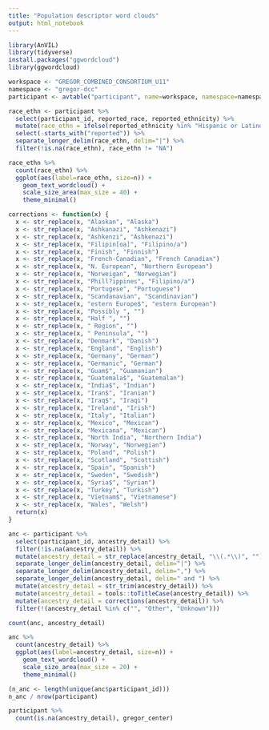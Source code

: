 ```yaml
---
title: "Population descriptor word clouds"
output: html_notebook
---
```


```r
library(AnVIL)
library(tidyverse)
install.packages("ggwordcloud")
library(ggwordcloud)
```

```r
workspace <- "GREGOR_COMBINED_CONSORTIUM_U11"
namespace <- "gregor-dcc"
participant <- avtable("participant", name=workspace, namespace=namespace)
```

```r
race_ethn <- participant %>%
  select(participant_id, reported_race, reported_ethnicity) %>%
  mutate(race_ethn = ifelse(reported_ethnicity %in% "Hispanic or Latino", paste(reported_race, reported_ethnicity, sep="|"), reported_race)) %>%
  select(-starts_with("reported")) %>%
  separate_longer_delim(race_ethn, delim="|") %>%
  filter(!is.na(race_ethn), race_ethn != "NA")
```

```r
race_ethn %>%
  count(race_ethn) %>%
  ggplot(aes(label=race_ethn, size=n)) + 
    geom_text_wordcloud() +
    scale_size_area(max_size = 40) +
    theme_minimal()
```




```r
corrections <- function(x) {
  x <- str_replace(x, "Alaskan", "Alaska")
  x <- str_replace(x, "Ashkanazi", "Ashkenazi")
  x <- str_replace(x, "Ashkenzi", "Ashkenazi")
  x <- str_replace(x, "Filipin[oa]", "Filipino/a")
  x <- str_replace(x, "Finish", "Finnish")
  x <- str_replace(x, "French-Canadian", "French Canadian")
  x <- str_replace(x, "N. European", "Northern European")
  x <- str_replace(x, "Norweigan", "Norwegian")
  x <- str_replace(x, "Phill?ippines", "Filipino/a")
  x <- str_replace(x, "Portugese", "Portuguese")
  x <- str_replace(x, "Scandanavian", "Scandinavian")
  x <- str_replace(x, "estern Europe$", "estern European")
  x <- str_replace(x, "Possibly ", "")
  x <- str_replace(x, "Half ", "")
  x <- str_replace(x, " Region", "")
  x <- str_replace(x, " Peninsula", "")
  x <- str_replace(x, "Denmark", "Danish")
  x <- str_replace(x, "England", "English")
  x <- str_replace(x, "Germany", "German")
  x <- str_replace(x, "Germanic", "German")
  x <- str_replace(x, "Guam$", "Guamanian")
  x <- str_replace(x, "Guatemala$", "Guatemalan")
  x <- str_replace(x, "India$", "Indian")
  x <- str_replace(x, "Iran$", "Iranian")
  x <- str_replace(x, "Iraq$", "Iraqi")
  x <- str_replace(x, "Ireland", "Irish")
  x <- str_replace(x, "Italy", "Italian")
  x <- str_replace(x, "Mexico", "Mexican")
  x <- str_replace(x, "Mexicana", "Mexican")
  x <- str_replace(x, "North India", "Northern India")
  x <- str_replace(x, "Norway", "Norwegian")
  x <- str_replace(x, "Poland", "Polish")
  x <- str_replace(x, "Scotland", "Scottish")
  x <- str_replace(x, "Spain", "Spanish")
  x <- str_replace(x, "Sweden", "Swedish")
  x <- str_replace(x, "Syria$", "Syrian")
  x <- str_replace(x, "Turkey", "Turkish")
  x <- str_replace(x, "Vietnam$", "Vietnamese")
  x <- str_replace(x, "Wales", "Welsh")
  return(x)
}

anc <- participant %>%
  select(participant_id, ancestry_detail) %>%
  filter(!is.na(ancestry_detail)) %>%
  mutate(ancestry_detail = str_replace(ancestry_detail, "\\(.*\\)", "")) %>%
  separate_longer_delim(ancestry_detail, delim="|") %>%
  separate_longer_delim(ancestry_detail, delim=",") %>%
  separate_longer_delim(ancestry_detail, delim=" and ") %>%
  mutate(ancestry_detail = str_trim(ancestry_detail)) %>%
  mutate(ancestry_detail = tools::toTitleCase(ancestry_detail)) %>%
  mutate(ancestry_detail = corrections(ancestry_detail)) %>%
  filter(!(ancestry_detail %in% c("", "Other", "Unknown")))
```

```r
count(anc, ancestry_detail)
```

```r
anc %>%
  count(ancestry_detail) %>%
  ggplot(aes(label=ancestry_detail, size=n)) + 
    geom_text_wordcloud() +
    scale_size_area(max_size = 20) +
    theme_minimal()
```


```r
(n_anc <- length(unique(anc$participant_id)))
n_anc / nrow(participant)
```


```r
participant %>%
  count(is.na(ancestry_detail), gregor_center)
```

